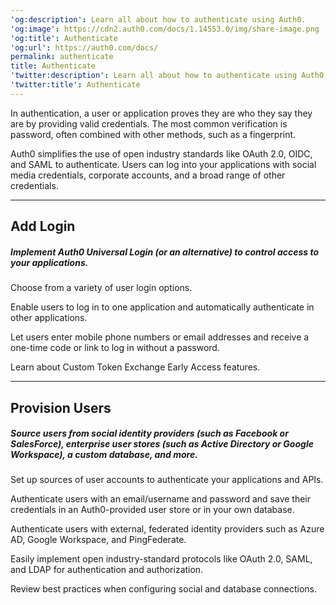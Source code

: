 ---
'og:description': Learn all about how to authenticate using Auth0.
'og:image': https://cdn2.auth0.com/docs/1.14553.0/img/share-image.png
'og:title': Authenticate
'og:url': https://auth0.com/docs/
permalink: authenticate
title: Authenticate
'twitter:description': Learn all about how to authenticate using Auth0.
'twitter:title': Authenticate
---

<AuthDocsPipeline activeId="authenticate"/>

In authentication, a user or application proves they are who they say they are by providing valid credentials. The most common verification is password, often combined with other methods, such as a fingerprint.

Auth0 simplifies the use of open industry standards like OAuth 2.0, OIDC, and SAML to authenticate. Users can log into your applications with social media credentials, corporate accounts, and a broad range of other credentials.

---

## Add Login

##### Implement Auth0 Universal Login (or an alternative) to control access to your applications.

<Card title="Login" href="/docs/authenticate/login">

Choose from a variety of user login options.

</Card><Card title="Single Sign-On" href="/docs/authenticate/single-sign-on">

Enable users to log in to one application and automatically authenticate in other applications.

</Card><Card title="Passwordless" href="/docs/authenticate/passwordless">

Let users enter mobile phone numbers or email addresses and receive a one-time code or link to log in without a password.

</Card><Card title="Custom Token Exchange" href="/docs/authenticate/custom-token-exchange">

Learn about Custom Token Exchange Early Access features.

</Card>

---

## Provision Users

##### Source users from social identity providers (such as Facebook or SalesForce), enterprise user stores (such as Active Directory or Google Workspace), a custom database, and more.

<Card title="Identity Providers" href="/docs/authenticate/identity-providers">

Set up sources of user accounts to authenticate your applications and APIs.

</Card><Card title="Database Connections" href="/docs/authenticate/database-connections">

Authenticate users with an email/username and password and save their credentials in an Auth0-provided user store or in your own database.

</Card><Card title="Enterprise Connections" href="/docs/authenticate/enterprise-connections">

Authenticate users with external, federated identity providers such as Azure AD, Google Workspace, and PingFederate.

</Card><Card title="Protocols" href="/docs/authenticate/protocols">

Easily implement open industry-standard protocols like OAuth 2.0, SAML, and LDAP for authentication and authorization.

</Card><Card title="Connection Settings Best Practices" href="/docs/authenticate/connection-settings-best-practices">

Review best practices when configuring social and database connections.

</Card>